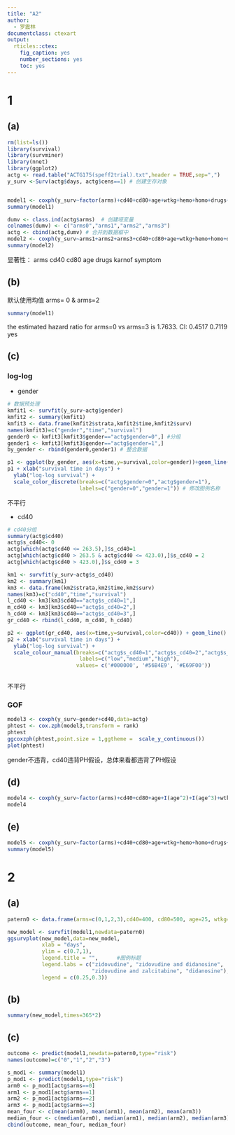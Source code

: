 ---
title: "A2"
author:
  - 罗震林
documentclass: ctexart
output:
  rticles::ctex:
    fig_caption: yes
    number_sections: yes
    toc: yes
---

# 1

## (a)

```{r}
rm(list=ls()) 
library(survival)
library(survminer)
library(nnet)
library(ggplot2)
actg <- read.table("ACTG175(speff2trial).txt",header = TRUE,sep=",")
y_surv <-Surv(actg$days, actg$cens==1) # 创建生存对象


model1 <- coxph(y_surv~factor(arms)+cd40+cd80+age+wtkg+hemo+homo+drugs+karnof+race+gender+symptom,data=actg)
summary(model1)

dumv <- class.ind(actg$arms)  # 创建哑变量
colnames(dumv) <- c("arms0","arms1","arms2","arms3")
actg <- cbind(actg,dumv) # 合并到数据框中
model2 <- coxph(y_surv~arms1+arms2+arms3+cd40+cd80+age+wtkg+hemo+homo+drugs+karnof+race+gender+symptom,data=actg)
summary(model2)
```

显著性：
arms
cd40
cd80
age
drugs
karnof
symptom

## (b)

默认使用均值
arms= 0 & arms=2
```{r}
summary(model1)
```

the estimated hazard ratio for arms=0 vs arms=3 is 1.7633.
CI: 0.4517    0.7119
yes

## (c)

### log-log

* gender

```{r}
# 数据预处理
kmfit1 <- survfit(y_surv~actg$gender)
kmfit2 <- summary(kmfit1)
kmfit3 <- data.frame(kmfit2$strata,kmfit2$time,kmfit2$surv)
names(kmfit3)=c("gender","time","survival")
gender0 <- kmfit3[kmfit3$gender=="actg$gender=0",] #分组
gender1 <- kmfit3[kmfit3$gender=="actg$gender=1",]
by_gender <- rbind(gender0,gender1) # 整合数据

p1 <- ggplot(by_gender, aes(x=time,y=survival,color=gender))+geom_line()
p1 + xlab("survival time in days") + 
  ylab("log-log survival") + 
  scale_color_discrete(breaks=c("actg$gender=0","actg$gender=1"),
                       labels=c("gender=0","gender=1")) # 修改图例名称

```

不平行

* cd40

```{r}
# cd40分组
summary(actg$cd40)
actg$s_cd40<- 0    
actg[which(actg$cd40 <= 263.5),]$s_cd40=1           
actg[which(actg$cd40 > 263.5 & actg$cd40 <= 423.0),]$s_cd40 = 2
actg[which(actg$cd40 > 423.0),]$s_cd40 = 3  

km1 <- survfit(y_surv~actg$s_cd40)
km2 <- summary(km1)
km3 <- data.frame(km2$strata,km2$time,km2$surv)
names(km3)=c("cd40","time","survival")
l_cd40 <- km3[km3$cd40=="actg$s_cd40=1",]
m_cd40 <- km3[km3$cd40=="actg$s_cd40=2",]
h_cd40 <- km3[km3$cd40=="actg$s_cd40=3",]
gr_cd40 <- rbind(l_cd40, m_cd40, h_cd40)

p2 <- ggplot(gr_cd40, aes(x=time,y=survival,color=cd40)) + geom_line()
p2 + xlab("survival time in days") + 
  ylab("log-log survival") + 
  scale_colour_manual(breaks=c("actg$s_cd40=1","actg$s_cd40=2","actg$s_cd40=3"),
                       labels=c("low","medium","high"),
                      values= c('#000000', '#56B4E9', '#E69F00'))
  
```

不平行

### GOF

```{r}
model3 <- coxph(y_surv~gender+cd40,data=actg)
phtest <- cox.zph(model3,transform = rank)
phtest
ggcoxzph(phtest,point.size = 1,ggtheme =  scale_y_continuous())
plot(phtest)
```

gender不违背，cd40违背PH假设，总体来看都违背了PH假设

## (d)

```{r}
model4 <- coxph(y_surv~factor(arms)+cd40+cd80+age+I(age^2)+I(age^3)+wtkg+hemo+homo+drugs+karnof+race+gender+symptom,data=actg)
model4
```

## (e)

```{r}
model5 <- coxph(y_surv~factor(arms)+cd40+cd80+age+wtkg+hemo+homo+drugs+karnof+race+gender+symptom+gender:factor(arms),data=actg)
summary(model5)
```

# 2

## (a)

```{r}
patern0 <- data.frame(arms=c(0,1,2,3),cd40=400, cd80=500, age=25, wtkg=70, hemo=0,homo=0,drugs=1,karnof=90,race=1,gender=1,symptom=0)

new_model <- survfit(model1,newdata=patern0)
ggsurvplot(new_model,data=new_model,
           xlab = "days",
           ylim = c(0.7,1),
           legend.title = "",      #图例标题
           legend.labs = c("zidovudine", "zidovudine and didanosine",
                           "zidovudine and zalcitabine", "didanosine"),
           legend = c(0.25,0.3))
```


## (b)

```{r}
summary(new_model,times=365*2)
```

## (c)

```{r}
outcome <- predict(model1,newdata=patern0,type="risk")
names(outcome)=c("0","1","2","3")

s_mod1 <- summary(model1)
p_mod1 <- predict(model1,type="risk")
arm0 <- p_mod1[actg$arms==0]
arm1 <- p_mod1[actg$arms==1]
arm2 <- p_mod1[actg$arms==2]
arm3 <- p_mod1[actg$arms==3]
mean_four <- c(mean(arm0), mean(arm1), mean(arm2), mean(arm3))
median_four <- c(median(arm0), median(arm1), median(arm2), median(arm3))
cbind(outcome, mean_four, median_four)
```

